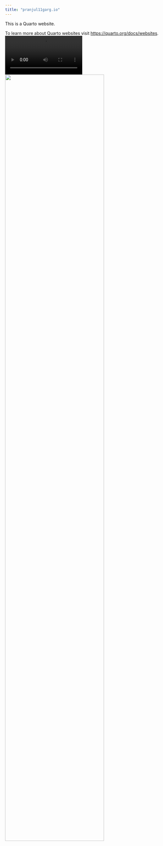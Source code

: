 ```yaml
---
title: "pranjul11garg.io"
---
```


This is a Quarto website.

To learn more about Quarto websites visit <https://quarto.org/docs/websites>.
![](./videos/Video-298.mp4){width="50%" fig-align="left"}
![](.images/996E7935-AA9F-42A1-B139-1C34FCEFE5D9.jpeg){width="80%" fig-align="right"}
